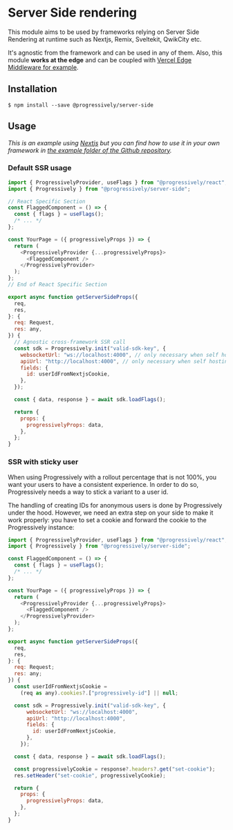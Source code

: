 # Server Side rendering

This module aims to be used by frameworks relying on Server Side Rendering at runtime such as Nextjs, Remix, Sveltekit, QwikCity etc.

It's agnostic from the framework and can be used in any of them. Also, this module **works at the edge** and can be coupled with [Vercel Edge Middleware for example](https://github.com/mfrachet/progressively-edge-middleware).

## Installation

```shell
$ npm install --save @progressively/server-side
```

## Usage

_This is an example using [Nextjs](https://nextjs.org/) but you can find how to use it in your own framework in [the example folder of the Github repository](https://github.com/progressively-crew/progressively/tree/master/example)._

### Default SSR usage

```javascript
import { ProgressivelyProvider, useFlags } from "@progressively/react";
import { Progressively } from "@progressively/server-side";

// React Specific Section
const FlaggedComponent = () => {
  const { flags } = useFlags();
  /* ... */
};

const YourPage = ({ progressivelyProps }) => {
  return (
    <ProgressivelyProvider {...progressivelyProps}>
      <FlaggedComponent />
    </ProgressivelyProvider>
  );
};
// End of React Specific Section

export async function getServerSideProps({
  req,
  res,
}: {
  req: Request,
  res: any,
}) {
  // Agnostic cross-framework SSR call
  const sdk = Progressively.init("valid-sdk-key", {
    websocketUrl: "ws://localhost:4000", // only necessary when self hosting
    apiUrl: "http://localhost:4000", // only necessary when self hosting
    fields: {
      id: userIdFromNextjsCookie,
    },
  });

  const { data, response } = await sdk.loadFlags();

  return {
    props: {
      progressivelyProps: data,
    },
  };
}
```

### SSR with sticky user

When using Progressively with a rollout percentage that is not 100%, you want your users to have a consistent experience. In order to do so, Progressively needs a way to stick a variant to a user id.

The handling of creating IDs for anonymous users is done by Progressively under the hood. However, we need an extra step on your side to make it work properly: you have to set a cookie and forward the cookie to the Progressively instance:

```javascript
import { ProgressivelyProvider, useFlags } from "@progressively/react";
import { Progressively } from "@progressively/server-side";

const FlaggedComponent = () => {
  const { flags } = useFlags();
  /* ... */
};

const YourPage = ({ progressivelyProps }) => {
  return (
    <ProgressivelyProvider {...progressivelyProps}>
      <FlaggedComponent />
    </ProgressivelyProvider>
  );
};

export async function getServerSideProps({
  req,
  res,
}: {
  req: Request;
  res: any;
}) {
  const userIdFromNextjsCookie =
    (req as any).cookies?.["progressively-id"] || null;

  const sdk = Progressively.init("valid-sdk-key", {
      websocketUrl: "ws://localhost:4000",
      apiUrl: "http://localhost:4000",
      fields: {
        id: userIdFromNextjsCookie,
      },
    });

  const { data, response } = await sdk.loadFlags();

  const progressivelyCookie = response?.headers?.get("set-cookie");
  res.setHeader("set-cookie", progressivelyCookie);

  return {
    props: {
      progressivelyProps: data,
    },
  };
}
```
